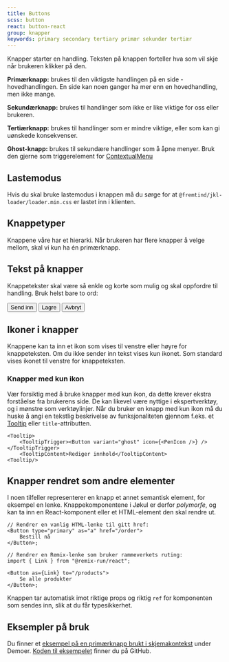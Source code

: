 ```yaml
---
title: Buttons
scss: button
react: button-react
group: knapper
keywords: primary secondary tertiary primær sekundær tertiær
---
```




<Ingress>
    Knapper starter en handling. Teksten på knappen forteller hva som vil skje når brukeren klikker på den.
</Ingress>

**Primærknapp:** brukes til den viktigste handlingen på en side - hovedhandlingen. En side kan noen ganger ha mer enn en hovedhandling, men ikke mange.

<ComponentExample title="PrimaryButton" component={Primary} knobs={buttonExampleKnobs} codeExample={primaryCode} />

**Sekundærknapp:** brukes til handlinger som ikke er like viktige for oss eller brukeren.

<ComponentExample
    title="SecondaryButton"
    component={Secondary}
    knobs={buttonExampleKnobs}
    codeExample={secondaryCode}
/>

**Tertiærknapp:** brukes til handlinger som er mindre viktige, eller som kan gi uønskede konsekvenser.

<ComponentExample title="TertiaryButton" component={Tertiary} knobs={buttonExampleKnobs} codeExample={tertiaryCode} />

**Ghost-knapp:** brukes til sekundære handlinger som å åpne menyer. Bruk den gjerne som triggerelement for [ContextualMenu](/komponenter/contextualmenu)

<ComponentExample title="GhostButton" component={Ghost} codeExample={ghostCode} />

## Lastemodus

Hvis du skal bruke lastemodus i knappen må du sørge for at `@fremtind/jkl-loader/loader.min.css` er lastet inn i klienten.

## Knappetyper

Knappene våre har et hierarki. Når brukeren har flere knapper å velge mellom, skal vi kun ha én primærknapp.

## Tekst på knapper

Knappetekster skal være så enkle og korte som mulig og skal oppfordre til handling. Bruk helst bare to ord:

<form>
    <Button variant="primary" className="jkl-spacing-xl--right">
        Send inn
    </Button>
    <Button type="button" className="jkl-spacing-xl--right">
        Lagre
    </Button>
    <Button type="button" variant="tertiary" className="jkl-spacing-xl--right">
        Avbryt
    </Button>
</form>

## Ikoner i knapper

Knappene kan ta inn et ikon som vises til venstre eller høyre for knappeteksten. Om du ikke sender inn tekst vises kun ikonet.
Som standard vises ikonet til venstre for knappeteksten.

### Knapper med kun ikon

Vær forsiktig med å bruke knapper med kun ikon, da dette krever ekstra forståelse fra brukerens side. De kan likevel være nyttige i ekspertverktøy, og i mønstre som verktøylinjer. Når du bruker en knapp med kun ikon må du huske å angi en tekstlig beskrivelse av funksjonaliteten gjennom f.eks. et <a href="/komponenter/tooltip">Tooltip</a> eller `title`-attributten.

```tsx
<Tooltip>
    <TooltipTrigger><Button variant="ghost" icon={<PenIcon />} /></TooltipTrigger>
    <TooltipContent>Rediger innhold</TooltipContent>
<Tooltip/>
```

## Knapper rendret som andre elementer

I noen tilfeller representerer en knapp et annet semantisk element, for eksempel en lenke. Knappekomponentene i Jøkul er derfor _polymorfe_, og kan ta inn en React-komponent eller et HTML-element den skal rendre ut.

```tsx
// Rendrer en vanlig HTML-lenke til gitt href:
<Button type="primary" as="a" href="/order">
    Bestill nå
</Button>;

// Rendrer en Remix-lenke som bruker rammeverkets ruting:
import { Link } from "@remix-run/react";

<Button as={Link} to="/products">
    Se alle produkter
</Button>;
```

Knappen tar automatisk imot riktige props og riktig `ref` for komponenten som sendes inn, slik at du får typesikkerhet.

<ComponentExample component={Anchors} codeExample={AnchorsCode} />

## Eksempler på bruk

Du finner et [eksempel på en primærknapp brukt i skjemakontekst](/demoer/skjemavalidering/) under Demoer. [Koden til eksempelet](https://github.com/fremtind/jokul/blob/main/portal/src/pages/demoer/skjemavalidering.tsx) finner du på GitHub.

<PortalImage
    src="/assets/documentation/button/button-primary-loading.gif"
    caption="En primærknapp som har startet en handling og nå er i lastemodus."
/>
